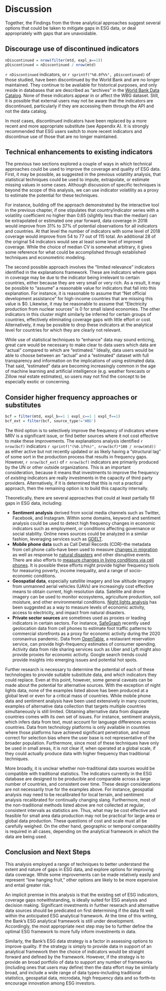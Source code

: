 # Discussion


Together, the Findings from the three analytical approaches suggest several options that could
be taken to mitigate gaps in ESG data, or deal appropriately with gaps that are unavoidable.

## Discourage use of discontinued indicators
```r
nDiscontinued = nrow(filter(mtd, expl_a==1))
pDiscontinued = nDiscontinued / nrow(mtd)
```

`r nDiscontinued` indicators, or
`r sprintf("%0.0f%%", pDiscontinued)` of those studied, have been discontinued by the World Bank and are no longer
maintained. They continue to be available for historical purposes, and only reside in databases
that are described as "archives" in the [World Bank Data Catalog](https://datacatalog.worldbank.org).
None of these indicators appear in or affect the WBG dataset. Still, it is possible that external
users may not be aware that the indicators are discontinued, particularly if they are accessing
them through the API and not the data catalog.

In most cases, discontinued indicators have been replaced by a more recent and more appropriate
substitute (see Appendix A). It is strongly recommended that ESG users switch to more recent indicators
and discontinue use of those that are no longer maintained.


## Technical enhancements to existing indicators

<!-- Note: the calculations in this section come from coverage-analysis.ipynb, I couldn't figure out
how to do it in R -->

The previous two sections explored a couple of ways in which technical approaches could be used to improve
the coverage and quality of ESG data. First, it may be possible, as suggested in the previous volatility
analysis, that statistical techniques could be used to impute, extrapolate, or estimate missing values in
some cases. Although discussion of specific techniques
is beyond the scope of this analysis, we can use indicator volatility as a proxy to estimate the potential
for these techniques.

For instance, building off the approach demonstrated by the interactive tool in the previous chapter,
if one stipulates that country/indicator series with a volatility coefficient no higher than 0.65 (slightly
less than the median)
can be extrapolated or estimated one year forward, data coverage in 2018 would improve from 31% to 37%
of potential observations for all indicators and countries. At that level the number of indicators with some level
of 2018 coverage would improve from 54 to 77 out of 115 total. An additional 28 of the original 54 indicators
would see at least some level of improved coverage.
While the choice of median CV is somewhat arbitrary, it gives some reference for what
could be accomplished through established techniques and econometiric modeling.

The second possible approach involves the "limited relevance" indicators identified in the explanations
framework. These are indicators where gaps in coverage may be due to the indicator being irrelevant to certain
countries, either because they are very small or very rich. As a result, it may be possible to "assume" a
reasonable value for indicators that fall into this explanation. For instance, it is reasonable to assume
that "Net official development assistance" for  high-income countries that are missing this value is $0.
Likewise, it may be
reasonable to assume that "Electricity production from nuclear sources" is 0 for small island economies.
The other indicators in this cluster might similarly be inferred for certain groups of countries, effectively
eliminating coverage gaps with little effort or cost. Alternatively, it may be possible to drop these indicators
at the analytical level for countries for which they are clearly not relevant.

While use of statistical techniques to "enhance" data may sound enticing, great care would be necessary to
make clear to data users which data are "actual" compared to which are "estimated." Ideally, data users
would be able to choose between an "actual" and a "estimated" dataset with full transparency and information on the
implications of using estimated data. That said, "estimated" data are becoming increasingly common in the age of machine learning and artificial intelligence (e.g. weather forecasts or Zillow real estate estimates),
so users may not find the concept to be especially exotic or concerning.

## Consider higher frequency approaches or substitutes

```r
bcf = filter(mtd, expl_b==1 | expl_c==1 | expl_f==1)
bcf_ext = filter(bcf, source_type!='WBG')

```

The third option is to selectively improve the frequency of indicators where MRV is a significant issue, or find
better sources where it not cost effective to make these improvements. The explanations analysis identified 
`r nrow(bcf) ` indicators `r sprintf("(%0.1f%%)", nrow(bcf)*100 / nrow(mtd))` as either active but not recently updated or as
likely having a "structural lag" of some sort in the production process that results in frequency gaps.
However, `r nrow(bcf_ext)`
of `r nrow(bcf)` indicators are primarily produced by the UN or other outside organizations.
This is an important consideration, because it means that investments to improve the frequency of *existing*
indicators are really investments in the capacity of third party providers. Alternatively, if it is determined
that this is not a practical approach, then the remaining option is to build this capacity internally.

Theoretically, there are several approaches that could at least partially fill gaps in ESG data, including:

* **Sentiment analysis** derived from social media channels such as Twitter, Facebook, and Instagram.
  Within some domains, keyword and sentiment analysis could be used to detect high frequency changes in economic
  indicators such as employment, or conditions affecting governance or social stability. Online news
  sources could be analyzed in a similar fashion, leveraging services such as [GDELT](https://www.gdeltproject.org).
* **Mobile phone data** such as Call Detail Records (CDR)--the metadata from cell phone calls--have been used to
  measure [changes in migration](https://www.nature.com/articles/s41599-019-0242-9)
  as well as response to
  [natural disasters](https://reliefweb.int/report/world/call-detail-records-use-mobile-phone-data-track-and-predict-population-displacement)
  and other disruptive events. There are also efforts to
  [measure changes in living conditions via cell phones](https://www.worldbank.org/en/programs/listening-to-africa).
  It is possible these efforts might provide higher frequency tools for measuring poverty, income inequality, and
  a range of socio-economic conditions.
* **Geospatial data**, especially satellite imagery and low altitude imagery from unmanned aerial vehicles (UAVs)
  are increasingly cost effective means to obtain current, high resolution data. Satellite and drone imagery can
  be used to monitor ecosystems, agriculture production, soil moisture, and other environmental conditions.
  [Night lights analysis](https://disasters.nasa.gov/news/new-night-lights-maps-open-possible-real-time-applications)
  has been suggested as a way to measure levels of economic activity, access to electricity, and
  impact from natural disasters.
* **Private sector sources** are sometimes used as proxies or leading indicators in certain sectors. For instance,
  [SafeGraph](https://www.safegraph.com/dashboard/reopening-the-economy-foot-traffic?s=US&d=06-28-2020&i=all) recently
  used geolocation data from cell phones to estimate foot traffic patterns to commercial storefronts as a proxy for
  economic activity during the 2020 coronavirus pandemic. Data from
  [OpenTable](https://www.opentable.com/state-of-industry), a restaurant reservation service, can provide
  high-frequency estimates of consumer spending. Activity data from ride sharing services such as Uber and Lyft
  might also provide proxies for economic activity.
  Google search trends could provide insights into emerging issues and potential hot spots.

Further research is necessary to determine the potential of each of these technologies to provide suitable
substitute data, and which indicators they could replace. Even at this point, however, some general caveats
can be made about the potential for alternative sources. With the exception of night lights data, none of the examples
listed above has been produced at a global level or even for a critical mass of countries. While mobile phone
data and sentiment analysis have been used extensively in many countries, examples of alternative data collection
that targets multiple countries simultaneously is still limited. Obtaining alternative data from disparate countries
comes with its own set of issues. For instance, sentiment analysis, which infers data from text, must account
for language differences across countries. Data from technology platforms is only available in countries where those
platforms have achieved significant penetration, and must correct for selection bias where the user base is
not representative of the broader population. Furthermore, since most of these techniques have only be used in small
areas, it is not clear if, when operated at a global scale, if they could actually produce data with higher
frequency than traditional techniques.

More broadly, it is unclear whether non-traditional data sources would be compatible with traditional statistics. The
indicators currently in the ESG database are designed to be producible and comparable across a large number of
countries, and consistent over time. These design considerations are not necessarily true for the examples above.
For instance, geospatial analysis may need to be recalibrated for local terrain, and sentiment analysis
recalibrated for continually changing slang.  Furthermore, most of the non-traditional methods listed above are
not collected at regular, consistent intervals as statistics are.
Thus, what may be cost effective and feasible for small area data production may not
be practical for large area or global data production. These questions of cost and scale must all be carefully
weighed. On the other hand, geographic or temporal comparability is required in all cases, depending on the 
analytical framework in which the data are being used.

## Conclusion and Next Steps

This analysis employed a range of techniques to better understand the extent and nature of gaps in ESG data,
and explore options for improving data coverage. While some improvements can be made relatively easily and
represent "low hanging fruit," other options are likely to be more expensive and entail greater risk.

An implicit premise in this analysis is that the existing set of ESG indicators, coverage gaps notwithstanding,
is ideally suited for ESG analysis and decision making. Significant investments in further reserach and alternative
data sources should be predicated on first determining if the data fit well within the anticipated ESG
analytical framework. At the time of this writing, the Bank's ESG analytical framework is still under
development. Accordingly, the most appropriate next step may be to further define the optimal ESG framework
to more fully inform investments in data.

Similarly, the Bank's ESG data strategy is a factor in assessing options to improve quality. If the strategy
is simply to provide data in support of an analytical framework then the choice of indicators would be
straight forward and defined by the framework. However, if the strategy is to provide an broad portfolio
of data to support any number of frameworks (including ones that users may define) then the data effort
may be similarly broad, and include a wide range of data types--including traditional statistics, geospatial
data, microdata, high frequency data and so forth--to encourage innovation among ESG investors.

